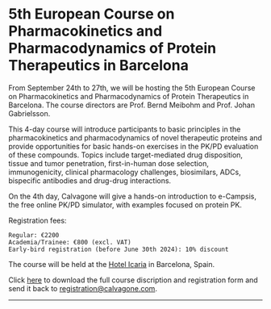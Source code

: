 
# 5th European Course on Pharmacokinetics and Pharmacodynamics of Protein Therapeutics in Barcelona

From September 24th to 27th, we will be hosting the 5th European Course on Pharmacokinetics and Pharmacodynamics of Protein Therapeutics in Barcelona. 
The course directors are Prof. Bernd Meibohm and Prof. Johan Gabrielsson.

This 4-day course will introduce participants to basic principles in the pharmacokinetics and pharmacodynamics of novel therapeutic proteins and provide opportunities for basic hands-on exercises in the PK/PD evaluation of these compounds. Topics include target-mediated drug disposition, tissue and tumor penetration, first-in-human dose selection, immunogenicity, clinical pharmacology challenges, biosimilars, ADCs, bispecific antibodies and drug-drug interactions.

On the 4th day, Calvagone will give a hands-on introduction to e-Campsis, the free online PK/PD simulator, with examples focused on protein PK.

Registration fees:

```         
Regular: €2200 
Academia/Trainee: €800 (excl. VAT)
Early-bird registration (before June 30th 2024): 10% discount
```

The course will be held at the [Hotel Icaria](https://www.hotelicariabarcelona.com/) in Barcelona, Spain.

Click [here](/images/European_PKPDPT_Course_2024_Barcelona.pdf) to download the full course discription and registration form and send it back to [registration\@calvagone.com](mailto:registration@calvagone.com){.email}.

------------------------------------------------------------------------

